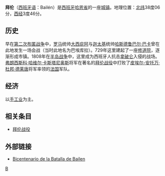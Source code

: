{{Infobox settlement
| name                    = 拜伦
| native_name             = Bailén
| settlement_type         = 市镇
| image_skyline           = 
| imagesize               = 
| image_alt               = 
| image_caption           = 
| image_flag              = 
| flag_size               = 
| flag_alt                = 
| image_shield            = 
| shield_size             = 
| shield_alt              = 
| nickname                = 
| motto                   = 
| pushpin_map             = Spain
| pushpin_label_position  = 
| pushpin_map_alt         = 
| pushpin_map_caption     = 在西班牙的位置
| seat                    =
| latd = 38|latm = 5|latNS = N
| longd= 3|longm = 46|longEW= W
| coordinates_type        = region:ES_type:city
| coordinates_display     = inline,title
| coordinates_footnotes   = 
| subdivision_type        = 国家
| subdivision_name        = 西班牙
| subdivision_type1       = [[西班牙行政区划|自治区]]
| subdivision_name1       = [[安达卢西亚自治区|安达卢西亚自治区]]
| subdivision_type2       = [[省_(西班牙)|省]]
| subdivision_name2       = [[哈恩省|哈恩省]]
| established_title       = 
| established_date        = 
| leader_party            = 
| leader_title            = 
| leader_name             = 
| area_footnotes          = 
| area_total_km2          = 117
| elevation_footnotes     = 
| elevation_m             = 
| population_footnotes    = 
| population_total        = 17593
| population_as_of        = 2001
| population_density_km2  = auto
| population_demonym      = 
| population_note         = 
| timezone1               = [[欧洲中部时间|CET]]
| utc_offset1             = +1
| timezone1_DST           = [[欧洲中部夏令时间|CEST]]
| utc_offset1_DST         = +2
| postal_code_type        = 邮编
| postal_code             = 
| area_code_type          = 
| area_code               = 
| website                 = 
| footnotes               = 
}}
'''拜伦'''（[[西班牙语|西班牙语]]：Bailén）是[[西班牙|西班牙]][[哈恩省|哈恩省]]的一座[[城镇|城镇]]。地理位置：[[北纬|北纬]]38度06分，[[西经|西经]]3度46分。
== 历史 ==
早在[[第二次布匿战争|第二次布匿战争]]中，[[罗马共和国|罗马]]统帅[[大西庇阿|大西庇阿]]与[[迦太基|迦太基]]统帅[[哈斯德鲁巴尔·巴卡|哈斯德鲁巴尔·巴卡]]曾在此地发生一场会战（当时此地名为巴埃库拉）。729年这里建起了一座[[修道院|修道院]]，逐渐形成市镇。1808年在[[半岛战争|半岛战争]]中，这里成为西班牙人抗击[[拿破仑|拿破仑]]入侵的战场。[[弗朗西斯科·哈维尔·卡斯塔尼奥斯|弗朗西斯科·哈维尔·卡斯塔尼奥斯]]将军在著名的[[拜伦战役|拜伦战役]]中打败了[[皮埃尔-安托万·杜邦·德莱唐|皮埃尔-安托万·杜邦·德莱唐]]将军率领的[[法国|法国]]军队。

== 经济 ==
以[[手工业|手工业]]为主。
== 相关条目 ==
* [[拜伦战役|拜伦战役]]
== 外部链接 ==
* [https://web.archive.org/web/20060522235413/http://www.bicentenariobailen.com/ Bicentenario de la Batalla de Bailen]

[[Category:哈恩省市镇|B]]